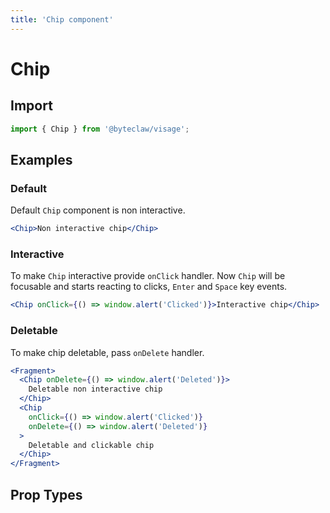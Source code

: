 ```yaml
---
title: 'Chip component'
---
```


# Chip

## Import

```js transpile=false
import { Chip } from '@byteclaw/visage';
```

## Examples

### Default

Default `Chip` component is non interactive.

```jsx live=true
<Chip>Non interactive chip</Chip>
```

### Interactive

To make `Chip` interactive provide `onClick` handler.
Now `Chip` will be focusable and starts reacting to clicks, `Enter` and `Space` key events.

```jsx live=true
<Chip onClick={() => window.alert('Clicked')}>Interactive chip</Chip>
```

### Deletable

To make chip deletable, pass `onDelete` handler.

```jsx live=true
<Fragment>
  <Chip onDelete={() => window.alert('Deleted')}>
    Deletable non interactive chip
  </Chip>
  <Chip
    onClick={() => window.alert('Clicked')}
    onDelete={() => window.alert('Deleted')}
  >
    Deletable and clickable chip
  </Chip>
</Fragment>
```

## Prop Types

<PropTypes component="Chip" />
